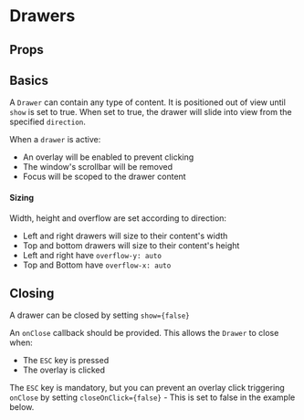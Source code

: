 
<Meta title="Components/Drawers" component={Drawer} argTypes={stories.argTypes} />

# Drawers

<Description of={Drawer} />

<Canvas>
    <Story story={stories.AllProps} name="All Props" />
</Canvas>

## Props

<ArgsTable story="All Props" />

## Basics

A `Drawer` can contain any type of content. It is positioned out of view until `show` is set to true.
When set to true, the drawer will slide into view from the specified `direction`.

When a `drawer` is active:

-   An overlay will be enabled to prevent clicking
-   The window's scrollbar will be removed
-   Focus will be scoped to the drawer content

#### Sizing

Width, height and overflow are set according to direction:

-   Left and right drawers will size to their content's width
-   Top and bottom drawers will size to their content's height
-   Left and right have `overflow-y: auto`
-   Top and Bottom have `overflow-x: auto`

<Canvas>
    <Story story={stories.Scrolling} />
</Canvas>

## Closing

A drawer can be closed by setting `show={false}`

An `onClose` callback should be provided. This allows the `Drawer` to close when:

-   The `ESC` key is pressed
-   The overlay is clicked

The `ESC` key is mandatory, but you can prevent an overlay click triggering
`onClose` by setting `closeOnClick={false}` - This is set to false in the example below.

<Canvas>
    <Story story={stories.CloseDrawer} />
</Canvas>
